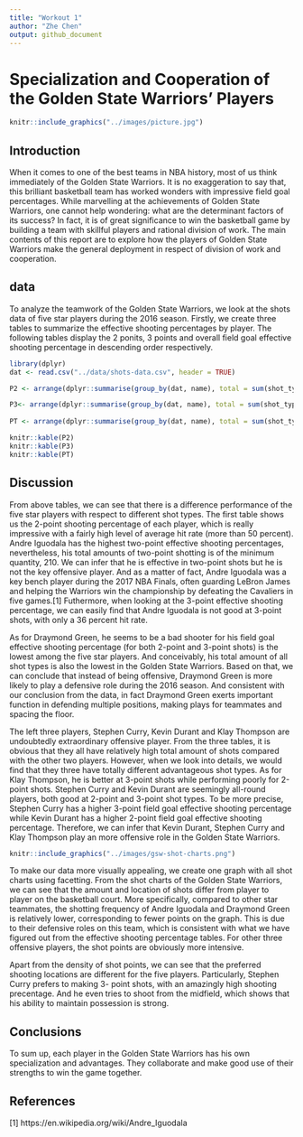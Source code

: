 ```yaml
---
title: "Workout 1"
author: "Zhe Chen"
output: github_document
---
```


# Specialization and Cooperation of the Golden State Warriors' Players

```r
knitr::include_graphics("../images/picture.jpg")
```

## Introduction

When it comes to one of the best teams in NBA history, most of us think immediately of the Golden State Warriors. It is no exaggeration to say that, this brilliant basketball team has worked wonders with impressive field goal percentages. While marvelling at the achievements of Golden State Warriors, one cannot help wondering: what are the determinant factors of its success? In fact, it is of great significance to win the basketball game by building a team with skillful players and rational division of work. The main contents of this report are to explore how the players of Golden State Warriors make the general deployment in respect of division of work and cooperation.


## data

To analyze the teamwork of the Golden State Warriors, we look at the shots data of five star players during the 2016 season. Firstly, we create three tables to summarize the effective shooting percentages by player. The following tables display the 2 ponits, 3 points and overall field goal effective shooting percentage in descending order respectively.

```r
library(dplyr)
dat <- read.csv("../data/shots-data.csv", header = TRUE)

P2 <- arrange(dplyr::summarise(group_by(dat, name), total = sum(shot_type == "2PT Field Goal"), made = sum(shot_type == "2PT Field Goal" & shot_made_flag == "shot_yes"), perc_made = made/total), desc(perc_made))

P3<- arrange(dplyr::summarise(group_by(dat, name), total = sum(shot_type == "3PT Field Goal"), made = sum(shot_type == "3PT Field Goal" & shot_made_flag == "shot_yes"), perc_made = made/total), desc(perc_made))
 
PT <- arrange(dplyr::summarise(group_by(dat, name), total = sum(shot_type == "2PT Field Goal" | shot_type == "3PT Field Goal"), made = sum((shot_type == "2PT Field Goal" | shot_type == "3PT Field Goal") & shot_made_flag == "shot_yes"), perc_made = made/total), desc(perc_made))

knitr::kable(P2)
knitr::kable(P3)
knitr::kable(PT)
```

## Discussion

From above tables, we can see that there is a difference performance of the five star players with respect to different shot types. The first table shows us the 2-point shooting percentage of each player, which is really impressive with a fairly high level of average hit rate (more than 50 percent). Andre Iguodala has the highest two-point effective shooting percentages, nevertheless, his total amounts of two-point shotting is of the minimum quantity, 210. We can infer that he is effective in two-point shots but he is not the key offensive player. And as a matter of fact, Andre Iguodala was a key bench player during the 2017 NBA Finals, often guarding LeBron James and helping the Warriors win the championship by defeating the Cavaliers in five games.[1] Futhermore, when looking at the 3-point effective shooting percentage, we can easily find that Andre Iguodala is not good at 3-point shots, with only a 36 percent hit rate.

As for Draymond Green, he seems to be a bad shooter for his field goal effective shooting percentage (for both 2-point and 3-point shots) is the lowest among the five star players. And conceivably, his total amount of all shot types is also the lowest in the Golden State Warriors. Based on that, we can conclude that instead of being offensive, Draymond Green is more likely to play a defensive role during the 2016 season. And consistent with our conclusion from the data, in fact Draymond Green exerts important function in defending multiple positions, making plays for teammates and spacing the floor.

The left three players, Stephen Curry, Kevin Durant and Klay Thompson are undoubtedly extraordinary offensive player. From the three tables, it is obvious that they all have relatively high total amount of shots compared with the other two players. However, when we look into details, we would find that they three have totally different advantageous shot types. As for Klay Thompson, he is better at 3-point shots while performing poorly for 2-point shots. Stephen Curry and Kevin Durant are seemingly all-round players, both good at 2-point and 3-point shot types. To be more precise, Stephen Curry has a higher 3-point field goal effective shooting percentage while Kevin Durant has a higher 2-point field goal effective shooting percentage. Therefore, we can infer that Kevin Durant, Stephen Curry and Klay Thompson play an more offensive role in the Golden State Warriors.

```r
knitr::include_graphics("../images/gsw-shot-charts.png")
```

To make our data more visually appealing, we create one graph with all shot charts using facetting. From the shot charts of the Golden State Warriors, we can see that the amount and location of shots differ from player to player on the basketball court. More specifically, compared to other star teammates, the shotting frequency of Andre Iguodala and Draymond Green is relatively lower, corresponding to fewer points on the graph. This is due to their defensive roles on this team, which is consistent with what we have figured out from the effective shooting percentage tables. For other three offensive players, the shot points are obviously more intensive. 

Apart from the density of shot points, we can see that the preferred shooting locations are different for the five players. Particularly, Stephen Curry	prefers to making 3- point shots, with an amazingly high shooting precentage. And he even tries to shoot from the midfield, which shows that his ability to maintain possession is strong.


## Conclusions

To sum up, each player in the Golden State Warriors has his own specialization and advantages. They collaborate and make good use of their strengths to win the game together.

## References
[1] https://en.wikipedia.org/wiki/Andre_Iguodala

